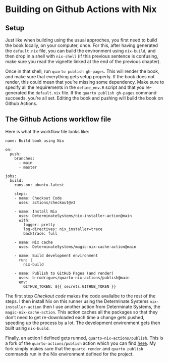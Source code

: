 # Building on Github Actions with Nix

## Setup

Just like when building using the usual approches, you first need to build the book
locally, on your computer, once. For this, after having generated the `default.nix`
file, you can build the environment using `nix-build`, and then drop in a shell
with `nix-shell` (if this previous sentence is confusing, make sure you read the 
vignette linked at the end of the previous chapter).

Once in that shell, run `quarto publish gh-pages`. This will render the book, and make
sure that everything gets setup properly. If the book does not render, this could mean
that you're missing some dependency. Make sure to specify all the requirements
in the `define_env.R` script and that you re-generated the `default.nix` file. If 
the `quarto publish gh-pages` command succeeds, you're all set. Editing the book and
pushing will build the book on Github Actions.

## The Github Actions workflow file

Here is what the workflow file looks like:

```
name: Build book using Nix

on:
  push:
    branches:
      - main
      - master

jobs:
  build:
    runs-on: ubuntu-latest

    steps:
    - name: Checkout Code
      uses: actions/checkout@v3

    - name: Install Nix
      uses: DeterminateSystems/nix-installer-action@main
      with:
        logger: pretty
        log-directives: nix_installer=trace
        backtrace: full

    - name: Nix cache
      uses: DeterminateSystems/magic-nix-cache-action@main

    - name: Build development environment
      run: |
        nix-build

    - name: Publish to GitHub Pages (and render)
      uses: b-rodrigues/quarto-nix-actions/publish@main
      env:
        GITHUB_TOKEN: ${{ secrets.GITHUB_TOKEN }} 

```

The first step *Checkout code* makes the code availalbe to the rest of the steps. I then install Nix
on this runner using the Determinate Systems `nix-installer-action` then I use another action from
Determinate Systems, the `magic-nix-cache-action`. This action caches all the packages so that they
don't need to get re-downloaded each time a change gets pushed, speeding up the process by a lot.
The development environment gets then built using `nix-build`.

Finally, an action I defined gets runned, `quarto-nix-actions/publish`. This is a fork of the 
`quarto-actions/publish` action which you can find 
[here](https://github.com/quarto-dev/quarto-actions/blob/main/publish/action.yml). My fork
simply makes sure that the `quarto render` and `quarto publish` commands run in the Nix
environment defined for the project.
